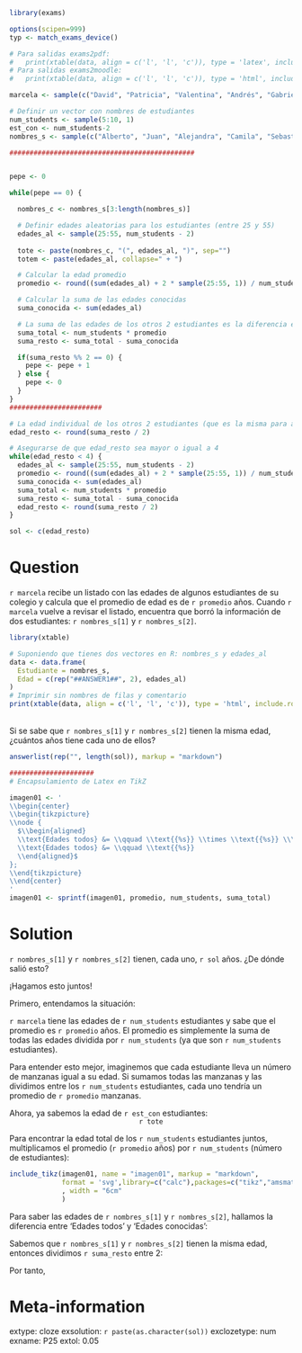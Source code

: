 ```r
library(exams)

options(scipen=999)
typ <- match_exams_device()

# Para salidas exams2pdf: 
#   print(xtable(data, align = c('l', 'l', 'c')), type = 'latex', include.rownames = FALSE)
# Para salidas exams2moodle: 
#   print(xtable(data, align = c('l', 'l', 'c')), type = 'html', include.rownames = FALSE)

marcela <- sample(c("David", "Patricia", "Valentina", "Andrés", "Gabriela", "Leonardo", "Daniela", "Felipe", "Isabella", "Paula Andrea", "Natalia", "Lina María", "Consuelo", "Carlos Eduardo", "Samuel", "Luis Fernando"), 1)

# Definir un vector con nombres de estudiantes
num_students <- sample(5:10, 1)
est_con <- num_students-2
nombres_s <- sample(c("Alberto", "Juan", "Alejandra", "Camila", "Sebastián", "Lucía", "Miguel", "Sofía", "Diego", "Carla", "María Antonia", "Violeta", "Martha Lucía", "Manuel Evelio", "Álvaro", "José Álvaro"), num_students)

##############################################


pepe <- 0

while(pepe == 0) {

  nombres_c <- nombres_s[3:length(nombres_s)]

  # Definir edades aleatorias para los estudiantes (entre 25 y 55)
  edades_al <- sample(25:55, num_students - 2)
  
  tote <- paste(nombres_c, "(", edades_al, ")", sep="")
  totem <- paste(edades_al, collapse=" + ")

  # Calcular la edad promedio
  promedio <- round((sum(edades_al) + 2 * sample(25:55, 1)) / num_students)

  # Calcular la suma de las edades conocidas
  suma_conocida <- sum(edades_al)

  # La suma de las edades de los otros 2 estudiantes es la diferencia entre la suma total y la suma conocida
  suma_total <- num_students * promedio
  suma_resto <- suma_total - suma_conocida

  if(suma_resto %% 2 == 0) {
    pepe <- pepe + 1
  } else {
    pepe <- 0
  }
}
#######################

# La edad individual de los otros 2 estudiantes (que es la misma para ambos)
edad_resto <- round(suma_resto / 2)

# Asegurarse de que edad_resto sea mayor o igual a 4
while(edad_resto < 4) {
  edades_al <- sample(25:55, num_students - 2)
  promedio <- round((sum(edades_al) + 2 * sample(25:55, 1)) / num_students)
  suma_conocida <- sum(edades_al)
  suma_total <- num_students * promedio
  suma_resto <- suma_total - suma_conocida
  edad_resto <- round(suma_resto / 2)
}

sol <- c(edad_resto)
```

Question
========
`r marcela` recibe un listado con las edades de algunos estudiantes de su colegio y calcula que el promedio de edad es de `r promedio` años. Cuando `r marcela` vuelve a revisar el listado, encuentra que borró la información de dos estudiantes: `r nombres_s[1]` y `r nombres_s[2]`.


```r
library(xtable)

# Suponiendo que tienes dos vectores en R: nombres_s y edades_al
data <- data.frame(
  Estudiante = nombres_s,
  Edad = c(rep("##ANSWER1##", 2), edades_al)
)
# Imprimir sin nombres de filas y comentario
print(xtable(data, align = c('l', 'l', 'c')), type = 'html', include.rownames = FALSE, comment = FALSE)
```
\
Si se sabe que `r nombres_s[1]` y `r nombres_s[2]` tienen la misma edad, ¿cuántos años tiene cada uno de ellos?

```r
answerlist(rep("", length(sol)), markup = "markdown")

#####################
# Encapsulamiento de Latex en TikZ

imagen01 <- '
\\begin{center}
\\begin{tikzpicture}
\\node {
  $\\begin{aligned}
  \\text{Edades todos} &= \\qquad \\text{{%s}} \\times \\text{{%s}} \\\\
  \\text{Edades todos} &= \\qquad \\text{{%s}}
  \\end{aligned}$
};
\\end{tikzpicture}
\\end{center}
'
imagen01 <- sprintf(imagen01, promedio, num_students, suma_total)
```

Solution
========
`r nombres_s[1]` y `r nombres_s[2]` tienen, cada uno, `r sol` años. ¿De dónde salió esto?

¡Hagamos esto juntos!

Primero, entendamos la situación:

`r marcela` tiene las edades de `r num_students` estudiantes y sabe que el promedio es `r promedio` años. El promedio es simplemente la suma de todas las edades dividida por `r num_students` (ya que son `r num_students` estudiantes).

Para entender esto mejor, imaginemos que cada estudiante lleva un número de manzanas igual a su edad. Si sumamos todas las manzanas y las dividimos entre los `r num_students` estudiantes, cada uno tendría un promedio de `r promedio` manzanas.

Ahora, ya sabemos la edad de `r est_con` estudiantes: 
\
<center>`r tote`</center>

```{=latex}
\begin{equation*}
\begin{aligned}
\text{Edades conocidas} &= \qquad {`r totem`} \\
\text{Edades conocidas} &= \qquad {`r suma_conocida`}
\end{aligned}
\end{equation*}
```

Para encontrar la edad total de los `r num_students` estudiantes juntos, multiplicamos el promedio (`r promedio` años) por `r num_students` (número de estudiantes):

```r
include_tikz(imagen01, name = "imagen01", markup = "markdown",
             format = 'svg',library=c("calc"),packages=c("tikz","amsmath") 
             , width = "6cm"
             )
```

Para saber las edades de `r nombres_s[1]` y `r nombres_s[2]`, hallamos la diferencia entre 'Edades todos' y
'Edades conocidas':

```{=latex}
\begin{equation*}
\begin{aligned}
\text{Edades desconocidas} &= \qquad {`r suma_total`} - {`r suma_conocida`} \\
\text{Edades desconocidas} &= \qquad {`r suma_resto`}
\end{aligned}
\end{equation*}
```

Sabemos que  `r nombres_s[1]` y `r nombres_s[2]` tienen la misma edad, entonces dividimos `r suma_resto` entre
2:

```{=latex}
\begin{equation*}
\begin{aligned}
\text{Edad desconocida} &= \qquad {\frac{`r suma_resto`}{2}} \\
\text{Edad desconocida} &= \qquad {`r edad_resto`}
\end{aligned}
\end{equation*}
```

Por tanto, 


```{=latex}
\begin{equation*}
\begin{aligned}
\text{Edad de `r nombres_s[1]`} &= \qquad {`r edad_resto`} \\
\text{Edad de `r nombres_s[2]`} &= \qquad {`r edad_resto`}
\end{aligned}
\end{equation*}
```


Meta-information
================
extype: cloze
exsolution: `r paste(as.character(sol))`
exclozetype: num
exname: P25
extol: 0.05